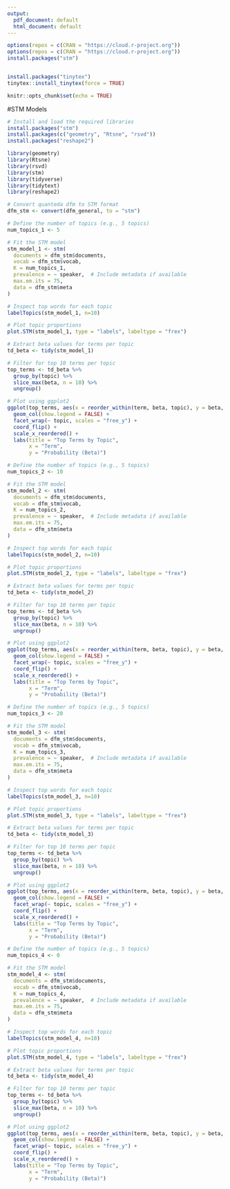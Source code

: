 ```yaml
---
output:
  pdf_document: default
  html_document: default
---
```


```r
options(repos = c(CRAN = "https://cloud.r-project.org"))
options(repos = c(CRAN = "https://cloud.r-project.org"))
install.packages("stm")


install.packages("tinytex")
tinytex::install_tinytex(force = TRUE)


```



```r
knitr::opts_chunk$set(echo = TRUE)
```

#STM Models

```r
# Install and load the required libraries
install.packages("stm")
install.packages(c("geometry", "Rtsne", "rsvd"))
install.packages("reshape2")

library(geometry)
library(Rtsne)
library(rsvd)
library(stm)
library(tidyverse)
library(tidytext)
library(reshape2)
```


```r
# Convert quanteda dfm to STM format
dfm_stm <- convert(dfm_general, to = "stm")
```


```r
# Define the number of topics (e.g., 5 topics)
num_topics_1 <- 5

# Fit the STM model
stm_model_1 <- stm(
  documents = dfm_stm$documents,
  vocab = dfm_stm$vocab,
  K = num_topics_1,
  prevalence = ~ speaker,  # Include metadata if available
  max.em.its = 75,
  data = dfm_stm$meta
)

# Inspect top words for each topic
labelTopics(stm_model_1, n=10)

# Plot topic proportions
plot.STM(stm_model_1, type = "labels", labeltype = "frex")

# Extract beta values for terms per topic
td_beta <- tidy(stm_model_1)

# Filter for top 10 terms per topic
top_terms <- td_beta %>%
  group_by(topic) %>%
  slice_max(beta, n = 10) %>%
  ungroup()

# Plot using ggplot2
ggplot(top_terms, aes(x = reorder_within(term, beta, topic), y = beta, fill = factor(topic))) +
  geom_col(show.legend = FALSE) +
  facet_wrap(~ topic, scales = "free_y") +
  coord_flip() +
  scale_x_reordered() +
  labs(title = "Top Terms by Topic",
       x = "Term",
       y = "Probability (Beta)")
```


```r
# Define the number of topics (e.g., 5 topics)
num_topics_2 <- 10

# Fit the STM model
stm_model_2 <- stm(
  documents = dfm_stm$documents,
  vocab = dfm_stm$vocab,
  K = num_topics_2,
  prevalence = ~ speaker,  # Include metadata if available
  max.em.its = 75,
  data = dfm_stm$meta
)

# Inspect top words for each topic
labelTopics(stm_model_2, n=10)

# Plot topic proportions
plot.STM(stm_model_2, type = "labels", labeltype = "frex")

# Extract beta values for terms per topic
td_beta <- tidy(stm_model_2)

# Filter for top 10 terms per topic
top_terms <- td_beta %>%
  group_by(topic) %>%
  slice_max(beta, n = 10) %>%
  ungroup()

# Plot using ggplot2
ggplot(top_terms, aes(x = reorder_within(term, beta, topic), y = beta, fill = factor(topic))) +
  geom_col(show.legend = FALSE) +
  facet_wrap(~ topic, scales = "free_y") +
  coord_flip() +
  scale_x_reordered() +
  labs(title = "Top Terms by Topic",
       x = "Term",
       y = "Probability (Beta)")
```


```r
# Define the number of topics (e.g., 5 topics)
num_topics_3 <- 20

# Fit the STM model
stm_model_3 <- stm(
  documents = dfm_stm$documents,
  vocab = dfm_stm$vocab,
  K = num_topics_3,
  prevalence = ~ speaker,  # Include metadata if available
  max.em.its = 75,
  data = dfm_stm$meta
)

# Inspect top words for each topic
labelTopics(stm_model_3, n=10)

# Plot topic proportions
plot.STM(stm_model_3, type = "labels", labeltype = "frex")

# Extract beta values for terms per topic
td_beta <- tidy(stm_model_3)

# Filter for top 10 terms per topic
top_terms <- td_beta %>%
  group_by(topic) %>%
  slice_max(beta, n = 10) %>%
  ungroup()

# Plot using ggplot2
ggplot(top_terms, aes(x = reorder_within(term, beta, topic), y = beta, fill = factor(topic))) +
  geom_col(show.legend = FALSE) +
  facet_wrap(~ topic, scales = "free_y") +
  coord_flip() +
  scale_x_reordered() +
  labs(title = "Top Terms by Topic",
       x = "Term",
       y = "Probability (Beta)")
```


```r
# Define the number of topics (e.g., 5 topics)
num_topics_4 <- 0

# Fit the STM model
stm_model_4 <- stm(
  documents = dfm_stm$documents,
  vocab = dfm_stm$vocab,
  K = num_topics_4,
  prevalence = ~ speaker,  # Include metadata if available
  max.em.its = 75,
  data = dfm_stm$meta
)

# Inspect top words for each topic
labelTopics(stm_model_4, n=10)

# Plot topic proportions
plot.STM(stm_model_4, type = "labels", labeltype = "frex")

# Extract beta values for terms per topic
td_beta <- tidy(stm_model_4)

# Filter for top 10 terms per topic
top_terms <- td_beta %>%
  group_by(topic) %>%
  slice_max(beta, n = 10) %>%
  ungroup()

# Plot using ggplot2
ggplot(top_terms, aes(x = reorder_within(term, beta, topic), y = beta, fill = factor(topic))) +
  geom_col(show.legend = FALSE) +
  facet_wrap(~ topic, scales = "free_y") +
  coord_flip() +
  scale_x_reordered() +
  labs(title = "Top Terms by Topic",
       x = "Term",
       y = "Probability (Beta)")

```

